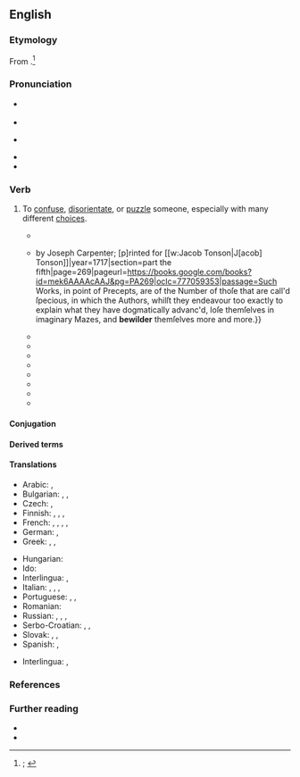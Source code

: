 ==English==
{{was wotd|2019|December|20}}

===Etymology===
From {{prefix|en|be|pos1=''prefix used as an {{glossary|intensifier}}''|wilder|t2=to lead astray; to go astray, wander}}.<ref>{{R:OED Online|pos=v|id=18465|date=1887|nodot=yes}}; {{R:Lexico|pos=v}}</ref>

===Pronunciation===
* {{a|RP}} {{IPA|en|/bɪˈwɪldə(ɹ)/}}
* {{audio|en|LL-Q1860 (eng)-Vealhurl-bewilder.wav ‎|Audio (UK)}}
* {{a|GA}} {{IPA|en|/bɪˈwɪldɚ/}}
* {{rhymes|en|ɪldə(ɹ)}}
* {{hyphenation|en|be|wild|er}}

===Verb===
{{en-verb}}

# {{lb|en|transitive}} To [[confuse]], [[disorientate]], or [[puzzle#Verb|puzzle]] someone, especially with many different [[choice]]s.
#: {{synonyms|en|befuddle|Thesaurus:confuse}}
#: {{ux|en|All the different possible options may '''bewilder''' us.}}
#: {{ux|en|Don’t push me into that maze and '''bewilder''' me.}}
#* {{quote-book|en|author=[Richard Blackmore]|authorlink=Richard Blackmore|title=A Hymn to the Light of the World. With a Short Description of the Cartons of [[w:Raphael|Raphael Urbin]], in the Gallery at Hampton-Court|location=London|publisher=Printed for {{w|Jacob Tonson}}{{nb...|within Grays-Inn Gate next Grays-Inn Lane.}}|year=1703|page=8|pageurl=https://books.google.com/books?id=lhphAAAAcAAJ&pg=PA8|oclc=40584794|passage=Thou, Kind Redeemer, toucht to ſee / So ſad a Sight, ſuch moving Miſery, / Didſt ſoon determine to diſpel / Theſe Shades of Death, and Gloom of Hell: / And ſo to reviſit with Thy Heav'nly Light / Loſt Man, '''bewilder'd''' in Infernal Night.}}
#* {{quote-book|en|author=Louis Liger|authorlink=Louis Liger|chapter=Of the Flowers that are to be Sown in the Month of March, and of the Manner of Raising Them|translators=[[w:George London (landscape architect)|George London]] and [[w:Henry Wise (gardener)|Henry Wise]]|title=The Retir’d Gardener. In Six Parts.{{nb...|The Two First being Dialogues between a Gentleman and a Gardener. Containing the Methods of Making, Ordering, and Improving a Fruit and Kitchen-garden; with Many New Experiments. Translated from the Second Edition Printed at Paris. The Four Last Parts Treat of the Manner of Planting and Cultivating Most Kinds of Flowers, Plants, Shrubs, and Under-shrubs, Necessary for the Adorning of Gardens; Explaining the Art of Making and Disposing of Parterres, Arbours of Greens, Woodworks, Arches, Columns, and Other Compartments Proper for the Most Beautiful Gardens and Plantations. Translated from the French of the Sieur Louis Liger. Heretofore Publish’d, in Two Volumes, with Several Alterations and Additions Proper for Our English Culture, by George London and Henry Wise.}}|edition=2nd revised|location=London|publisher=Publish’d {{...|in one volume,}} by Joseph Carpenter; [p]rinted for [[w:Jacob Tonson|J[acob] Tonson]]{{nb...|at Shakespear’s Head, over against Katharine-street, in the Strand.}}|year=1717|section=part the fifth|page=269|pageurl=https://books.google.com/books?id=mek6AAAAcAAJ&pg=PA269|oclc=777059353|passage=Such Works, in point of Precepts, are of the Number of thoſe that are call'd ſpecious, in which the Authors, whilſt they endeavour too exactly to explain what they have dogmatically advanc'd, loſe themſelves in imaginary Mazes, and '''bewilder''' themſelves more and more.}}
#* {{quote-journal|en|author=“Mustapha Rub-a-Dub Keli Khan” [pseudonym; {{w|Washington Irving}}; [[w:William Irving (New York)|William Irving]]; {{w|James Kirke Paulding}}]|title=Letter from Mustapha Rub-a-Dub Keli Khan, to Asem Hacchem, Principal Slave-driver to His Highness the Bashaw of Tripoli|magazine=[[w:Salmagundi (periodical)|Salmagundi; or, The Whim-whams and Opinions of Launcelot Langstaff, Esq. and Others [...] First Series. In Two Volumes]]|edition=new corrected|location=New York, N.Y.|publisher=[[w:Harper (publisher)|Harper & Brothers]]{{nb...|82, Cliff-Street.}}|date=15 October 1807|year_published=1835|volume=II|issue=XVI|page=157|pageurl=https://books.google.com/books?id=UasyAAAAMAAJ&pg=RA1-PA157|oclc=191247659|passage=It is that fiend politics, Asem,—that baneful fiend, which '''bewildereth''' every brain, and poisons every social feeling; which intrudes itself at the festive banquet, and, like the detestable harpy, pollutes the very viands of the table; [...]}}
#* {{quote-book|en|title=Plain Directions on Domestic Economy, Showing Particularly What are the Cheapest, and Most Nourishing Articles of Food and Drink, and the Best Modes of Preparation|location=New York, N.Y.|publisher=Published by order of the Society for the Prevention of Pauperism; printed by Samuel Wood & Sons,{{nb...|No. 261, Pearl-Street.}}|year=1821|page=13|pageurl=https://books.google.com/books?id=GkQEAAAAYAAJ&pg=PA13|oclc=16768454|passage=[P]ause therefore, {{smallcaps|now}}, and solemnly determine that you will never again degrade your being, by '''bewildering''' your brain with strong liquor.}}
#* {{quote-book|en|author=Hurrychund Chintamon|chapter=3|title=A Commentary on the Text of the [[w:Bhagavad Gita|Bhagavad-Gítá]]; or, The Discourse between Krishna and Arjuna on Divine Matters.{{nb...|A Sanscrit Philosophical Poem. With a Few Introductory Papers.}}|location=London|publisher=[[w:Nicholas Trübner|Trübner and Co.]],{{nb...|57 and 59, Ludgate Hill.}}|year=1874|page=17|pageurl=https://books.google.com/books?id=owJNAQAAMAAJ&pg=PA17|oclc=16781233|passage=Thou '''bewilderest''' my mind by thy ambiguous words. Tell me, therefore, one only thing for certain, by which I may obtain happiness.}}
#* {{RQ:Wilde Dorian Gray|chapter=II|page=28|passage="Stop!" faltered Dorian Gray, "stop! you '''bewilder''' me. I don't know what to say. There is some answer to you, but I cannot find it. Don't speak. Let me think. Or, rather, let me try not to think."}}
#* {{RQ:Vance Nobody|chapter=Burglary|page=35|passage=She wakened in sharp panic, '''bewildered''' by the grotesquerie of some half-remembered dream in contrast with the harshness of inclement fact, drowsily realising that since she had fallen asleep it had come on to rain smartly out of a shrouded sky.}}
#* {{quote-book|en|author=André Gide|authorlink=André Gide|chapter=IV|translator={{w|Richard Howard}}|title=[[w:The Immoralist|The Immoralist: A New Translation]]|series=A Borzoi Book|location=New York, N.Y.|publisher={{w|Alfred A. Knopf}}|month=April|year=1970|oclc=66083|edition2=1st Vintage International|location2=New York, N.Y.|publisher2={{w|Vintage Books}}|year2=February 1996|section2=part I|page2=38|pageurl2=https://books.google.com/books?id=Bk2TBQAAQBAJ&pg=PA38|isbn2=978-0-679-74191-6|passage=She preceded me along a strange path, unlike any I have ever seen in other countries. [...] [T]he contours of the gardens these walls confine dispose it to leisure; it curves or doubles back altogether, and right at the start a bend '''bewilders''' us; there is no knowing where we have come from or where we are heading.}}
#* {{quote-book|en|author=Edward [L.] Shorter|chapter=Medicine|title=Partnership for Excellence: Medicine at the University of Toronto and Academic Hospitals|location=Toronto, Ont.; Buffalo, N.Y.|publisher={{w|University of Toronto Press}}|year=2013|page=210|pageurl=https://books.google.com/books?id=amNZAgAAQBAJ&pg=PA210|isbn=978-1-4426-4595-0|passage=Ever more new drugs appeared on the market, '''bewildering''' and swamping clinicians who had been accustomed in their pharmaceutical armamentarium to a handful of painkillers, alkaloids with physiological effects, and vaccines.}}
#* {{quote-web|en|author=Phil McNulty|authorlink=Phil McNulty|title=[[w:Tunisia national football team|Tunisia]] 1 – 2 [[w:England national football team|England]]|archiveurl=https://web.archive.org/web/20190421215852/https://www.bbc.com/sport/football/44434276|archivedate=21 April 2019|work={{w|BBC Sport}}|date=18 June 2018|passage=It was remarkable that Tunisia reached half-time on level terms as they were often '''bewildered''' by England's pace and movement before being spared by their generosity in front of goal.}}

====Conjugation====
{{en-conj-simple}}

====Derived terms====
{{col3|en|[[bewildered]] {{qualifier|adjective}}|bewilderedly|bewilderedness|bewilderer|bewilderment}}

====Translations====
{{trans-top|to confuse, disorientate, or puzzle someone}}
* Arabic: {{t|ar|يُربك}}, {{t|ar|يُحيّر}}
* Bulgarian: {{t+|bg|обърквам}}, {{t+|bg|озадачавам}}, {{t+|bg|смущавам}}
* Czech: {{t|cs|dezorientovat}}, {{t|cs|zmást}}
* Finnish: {{t+|fi|eksyttää}}, {{t+|fi|hämmentää}}, {{t+|fi|harhauttaa}}, {{t+|fi|sekoittaa}}
* French: {{t+|fr|abasourdir}}, {{t+|fr|confondre}}, {{t+|fr|déconcerter}}, {{t+|fr|dérouter}}, {{t+|fr|désorienter}}
* German: {{t+|de|verwirren}}, {{t+|de|durcheinanderbringen}}
* Greek: {{t+|el|σαστίζω}}, {{t+|el|μπερδεύω}}, {{t+|el|ζαλίζω}}
{{trans-mid}}
* Hungarian: {{t+|hu|zavarba hoz}}
* Ido: {{t+|io|konfuzeskar}}
* Interlingua: {{t|ie|confuser}}, {{t|ie|inbrolliar}}
* Italian: {{t+|it|confondere}}, {{t|it|disorientare}}, {{t+|it|sconcertare}}, {{t|it|disorientare}}
* Portuguese: {{t+|pt|confundir}}, {{t+|pt|desconcertar}}, {{t+|pt|desorientar}}
* Romanian: {{t|ro|a dezorienta}}
* Russian: {{t+|ru|смуща́ть}}, {{t+|ru|ста́вить в тупик}}, {{t+|ru|сбива́ть с толку}}, {{t|ru|приводи́ть в замеша́тельство}}
* Serbo-Croatian: {{t+|sh|dezorijentírati}}, {{t+|sh|smȅsti}}, {{t+|sh|zbúniti}}
* Slovak: {{t|sk|pomotať}}, {{t|sk|zmiasť}}, {{t|sk|dezorientovať}}
* Spanish: {{t+|es|confundir}}, {{t+|es|desconcertar}}
{{trans-bottom}}

{{checktrans-top}}
* Interlingua: {{t-check|ia|confunder}}, {{t-check|ia|disconcertar}}
{{trans-mid}}
{{trans-bottom}}

===References===
<references />

===Further reading===
* {{R:Century 1911}}
* {{R:Webster 1913}}